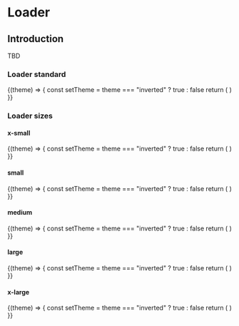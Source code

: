 
# Loader

## Introduction
TBD

### Loader standard

<Example noTheme={false}>
  {(theme) => {
    const setTheme = theme === "inverted" ? true : false
    return (
      <React.Fragment>
        <Loader inverted={setTheme} />
      </React.Fragment>
    )
}}
</Example>

### Loader sizes

#### x-small

<Example noTheme={false}>
  {(theme) => {
    const setTheme = theme === "inverted" ? true : false
    return (
      <React.Fragment>
        <Loader size="x-small" inverted={setTheme} />
      </React.Fragment>
    )
}}
</Example>

#### small

<Example noTheme={false}>
  {(theme) => {
    const setTheme = theme === "inverted" ? true : false
    return (
      <React.Fragment>
        <Loader size="small" inverted={setTheme} />
      </React.Fragment>
    )
}}
</Example>

#### medium

<Example noTheme={false}>
  {(theme) => {
    const setTheme = theme === "inverted" ? true : false
    return (
      <React.Fragment>
        <Loader size="medium" inverted={setTheme} />
      </React.Fragment>
    )
}}
</Example>

#### large

<Example noTheme={false}>
  {(theme) => {
    const setTheme = theme === "inverted" ? true : false
    return (
      <React.Fragment>
        <Loader size="large" inverted={setTheme} />
      </React.Fragment>
    )
}}
</Example>

#### x-large

<Example noTheme={false}>
  {(theme) => {
    const setTheme = theme === "inverted" ? true : false
    return (
      <React.Fragment>
        <Loader size="x-large" inverted={setTheme} />
      </React.Fragment>
    )
}}
</Example>
